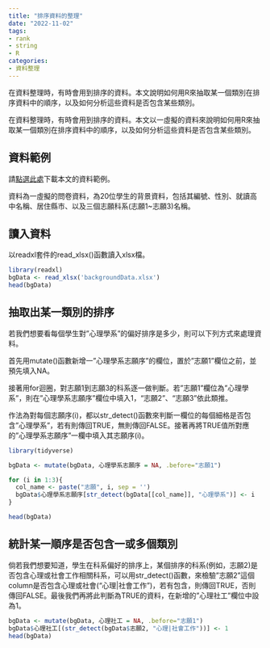 ```yaml
---
title: "排序資料的整理"
date: "2022-11-02"
tags:
- rank
- string
- R
categories:
- 資料整理
---
```


在資料整理時，有時會用到排序的資料。本文說明如何用R來抽取某一個類別在排序資料中的順序，以及如何分析這些資料是否包含某些類別。

<!--more-->

在資料整理時，有時會用到排序的資料。本文以一虛擬的資料來說明如何用R來抽取某一個類別在排序資料中的順序，以及如何分析這些資料是否包含某些類別。


## 資料範例

請[點選此處](https://docs.google.com/spreadsheets/d/10syL_q-Y7UqwrAWSlBUV7zwClpLMtYNj/edit?usp=sharing&ouid=102534642616283273245&rtpof=true&sd=true)下載本文的資料範例。

資料為一虛擬的問卷資料，為20位學生的背景資料，包括其編號、性別、就讀高中名稱、居住縣市、以及三個志願科系(志願1~志願3)名稱。

## 讀入資料

以readxl套件的read_xlsx()函數讀入xlsx檔。

```R
library(readxl)
bgData <- read_xlsx('backgroundData.xlsx')
head(bgData)
```

## 抽取出某一類別的排序

若我們想要看每個學生對"心理學系"的偏好排序是多少，則可以下列方式來處理資料。

首先用mutate()函數新增一"心理學系志願序"的欄位，置於"志願1"欄位之前，並預先填入NA。

接著用for迴圈，對志願1到志願3的科系逐一做判斷。若"志願1"欄位為"心理學系"，則在"心理學系志願序"欄位中填入1，"志願2"、"志願3"依此類推。

作法為對每個志願序(i)，都以str_detect()函數來判斷一欄位的每個細格是否包含"心理學系"，若有則傳回TRUE，無則傳回FALSE。接著再將TRUE值所對應的"心理學系志願序"一欄中填入其志願序(i)。

```R
library(tidyverse)

bgData <- mutate(bgData, 心理學系志願序 = NA, .before="志願1")

for (i in 1:3){
  col_name <- paste("志願", i, sep = '')
  bgData$心理學系志願序[str_detect(bgData[[col_name]], "心理學系")] <- i
}

head(bgData)
```

## 統計某一順序是否包含一或多個類別

倘若我們想要知道，學生在科系偏好的排序上，某個排序的科系(例如，志願2)是否包含心理或社會工作相關科系，可以用str_detect()函數，來檢驗"志願2"這個column是否包含心理或社會("心理|社會工作")，若有包含，則傳回TRUE，否則傳回FALSE。最後我們再將此判斷為TRUE的資料，在新增的"心理社工"欄位中設為1。

```R
bgData <- mutate(bgData, 心理社工 = NA, .before="志願1")
bgData$心理社工[(str_detect(bgData$志願2, "心理|社會工作"))] <- 1
head(bgData)
```
